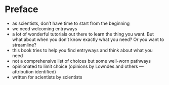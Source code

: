 # Preface {#preface}

- as scientists, don't have time to start from the beginning
- we need welcoming entryways
- a lot of wonderful tutorials out there to learn the thing you want. But what about when you don't know exactly what you need? Or you want to streamline? 
- this book tries to help you find entryways and think about what you need
- not a comprehensive list of choices but some well-worn pathways
- opinionated to limit choice (opinions by Lowndes and others — attribution identified)
- written for scientists by scientists


<!---  
Recurring theme: when would I have learned this?

Further, analytical workflows can require multiple languages and software applications, for example one that includes using The Command Line (e.g. Unix) to run Python programs and manage files and also R for statistics and figures. These 
there are often stereotypes about languages, like "R is for statistics", "Python is for programming", or "The Command Line is faster" which can lead to analytical pipelines that have  involved. 

 with a lot of time spent file-shuffling and bookkeeping manually by you. 





More concretely, if this workflow includes using Unix (Command Line) to run Python programs and manage files and also R to create figures with a lot of time spent file-shuffling and bookkeeping manually by you, this book will offer you to consider that from within R you can execute Command Line and Python functions in addition to making publication-ready graphics — all in a reproducible report that can be tracked by version-control software that also eases sharing with others.    — and that a first step might be to start calling the Command Line from R.The point is that you're not reinventing the wheel. So don't interpret this choose your own adventure as reinventing the wheel Allison. It does sound like a new thing. FRAMING 
--->

<!---## Streamlining workflows {#preface-streamline} --->